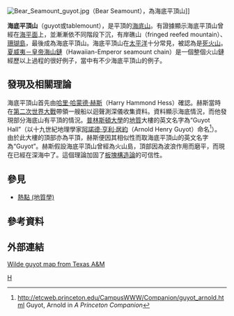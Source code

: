 [[File:Bear_Seamount_guyot.jpg|thumb]]（Bear Seamount），為海底平頂山]]

'''海底平頂山'''（guyot或tablemount），是平頂的[[海底山|海底山]]。有證據顯示海底平頂山曾經在[[海平面|海平面]]上，並漸漸依不同階段下沉，有岸礁山（fringed reefed mountain）、[[珊瑚島|珊瑚島]]，最後成為海底平頂山。海底平頂山在[[太平洋|太平洋]]十分常見，被認為是[[死火山|死火山]]。[[夏威夷－皇帝海山鏈|夏威夷－皇帝海山鏈]]（Hawaiian-Emperor seamount chain）是一個整個火山鏈經歷以上過程的很好例子，當中有不少海底平頂山的例子。

== 發現及相關理論 ==
海底平頂山首先由[[哈里·哈蒙德·赫斯|哈里·哈蒙德·赫斯]]（Harry Hammond Hess）確認。赫斯當時在[[第二次世界大戰|第二次世界大戰]]帶領一艘船以迴聲測深儀收集資料。資料顯示海底情況，而他發現部分海底山有平頂的情況。[[普林斯頓大學|普林斯頓大學]]的[[地質|地質]]大樓的英文名字為“Guyot Hall”（以十九世紀地理學家[[阿諾德·亨利·居約|阿諾德·亨利·居約]]（Arnold Henry Guyot）命名<ref>http://etcweb.princeton.edu/CampusWWW/Companion/guyot_arnold.html {{Wayback|url=http://etcweb.princeton.edu/CampusWWW/Companion/guyot_arnold.html |date=20180929024755 }} Guyot, Arnold in ''A Princeton Companion''</ref>）。由於此大樓的頂部亦為平頂，赫斯便因其相似性而取海底平頂山的英文名字為“Guyot”。赫斯假設海底平頂山曾經為火山島，頂部因為波浪作用而磨平，而現在已經在深海中了。這個理論加固了[[板塊構造論|板塊構造論]]的可信性。

== 參見 ==
*[[熱點_(地質學)|熱點 (地質學)]]

== 參考資料 ==
<references/>

== 外部連結 ==
[https://web.archive.org/web/20160511210523/http://oceanworld.tamu.edu/resources/ocng_textbook/chapter03/chapter03_03.htm Wilde guyot map from Texas A&M]

{{Authority control}}
{{geo-term-stub}}

[[Category:地形|H]]